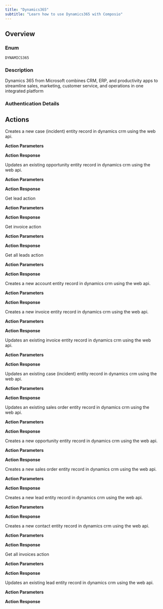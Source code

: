 ```yaml
---
title: "Dynamics365"
subtitle: "Learn how to use Dynamics365 with Composio"
---
```



## Overview

### Enum
`DYNAMICS365`

### Description
Dynamics 365 from Microsoft combines CRM, ERP, and productivity apps to streamline sales, marketing, customer service, and operations in one integrated platform

### Authentication Details

<Accordion title="OAUTH2">
<ParamField path="client_id" type="string" required={true}>
</ParamField>

<ParamField path="client_secret" type="string" required={true}>
</ParamField>

<ParamField path="oauth_redirect_uri" type="string" default="https://backend.composio.dev/api/v1/auth-apps/add">
</ParamField>

<ParamField path="scopes" type="string" default="https://{{subdomain}}.api.crm.dynamics.com/user_impersonation,offline_access">
</ParamField>

<ParamField path="subdomain" type="string" required={true}>
</ParamField>

</Accordion>


## Actions

<AccordionGroup>
<Accordion title="DYNAMICS365_DYNAMICSCRM_CREATE_CASE">
Creates a new case (incident) entity record in dynamics crm using the web api.

**Action Parameters**

<ParamField path="user_id" type="string" default="me">
</ParamField>

<ParamField path="title" type="string">
</ParamField>

<ParamField path="customerid_account" type="string">
</ParamField>

<ParamField path="description" type="string">
</ParamField>

<ParamField path="caseorigincode" type="integer">
</ParamField>

<ParamField path="prioritycode" type="integer" default="1">
</ParamField>


**Action Response**

<ParamField path="data" type="object">
</ParamField>

<ParamField path="successful" type="boolean">
</ParamField>

<ParamField path="error" type="">
</ParamField>

</Accordion>

<Accordion title="DYNAMICS365_DYNAMICSCRM_UPDATE_OPPORTUNITY">
Updates an existing opportunity entity record in dynamics crm using the web api.

**Action Parameters**

<ParamField path="user_id" type="string" default="me">
</ParamField>

<ParamField path="opportunity_id" type="string" required={true}>
</ParamField>

<ParamField path="name" type="string">
</ParamField>

<ParamField path="estimatedclosedate" type="string">
</ParamField>

<ParamField path="estimatedvalue" type="number">
</ParamField>

<ParamField path="description" type="string">
</ParamField>

<ParamField path="opportunityratingcode" type="integer">
</ParamField>

<ParamField path="salesstagecode" type="integer">
</ParamField>


**Action Response**

<ParamField path="data" type="object">
</ParamField>

<ParamField path="successful" type="boolean">
</ParamField>

<ParamField path="error" type="">
</ParamField>

</Accordion>

<Accordion title="DYNAMICS365_GET_LEAD_ACTION">
Get lead action

**Action Parameters**

<ParamField path="lead_id" type="string" required={true}>
</ParamField>


**Action Response**

<ParamField path="data" type="object">
</ParamField>

<ParamField path="successful" type="boolean">
</ParamField>

<ParamField path="error" type="">
</ParamField>

</Accordion>

<Accordion title="DYNAMICS365_GET_INVOICE_ACTION">
Get invoice action

**Action Parameters**

<ParamField path="invoice_id" type="string" required={true}>
</ParamField>


**Action Response**

<ParamField path="data" type="object">
</ParamField>

<ParamField path="successful" type="boolean">
</ParamField>

<ParamField path="error" type="">
</ParamField>

</Accordion>

<Accordion title="DYNAMICS365_GET_ALL_LEADS_ACTION">
Get all leads action

**Action Parameters**

<ParamField path="filter" type="string">
</ParamField>


**Action Response**

<ParamField path="data" type="object">
</ParamField>

<ParamField path="successful" type="boolean">
</ParamField>

<ParamField path="error" type="">
</ParamField>

</Accordion>

<Accordion title="DYNAMICS365_DYNAMICSCRM_CREATE_ACCOUNT">
Creates a new account entity record in dynamics crm using the web api.

**Action Parameters**

<ParamField path="user_id" type="string" default="me">
</ParamField>

<ParamField path="name" type="string">
</ParamField>

<ParamField path="creditonhold" type="boolean">
</ParamField>

<ParamField path="description" type="string">
</ParamField>

<ParamField path="revenue" type="number">
</ParamField>

<ParamField path="accountcategorycode" type="integer" default="1">
</ParamField>


**Action Response**

<ParamField path="data" type="object">
</ParamField>

<ParamField path="successful" type="boolean">
</ParamField>

<ParamField path="error" type="">
</ParamField>

</Accordion>

<Accordion title="DYNAMICS365_DYNAMICSCRM_CREATE_INVOICE">
Creates a new invoice entity record in dynamics crm using the web api.

**Action Parameters**

<ParamField path="user_id" type="string" default="me">
</ParamField>

<ParamField path="name" type="string">
</ParamField>

<ParamField path="account_id" type="string">
</ParamField>

<ParamField path="price_level_id" type="string">
</ParamField>

<ParamField path="currency_id" type="string">
</ParamField>

<ParamField path="description" type="string">
</ParamField>


**Action Response**

<ParamField path="data" type="object">
</ParamField>

<ParamField path="successful" type="boolean">
</ParamField>

<ParamField path="error" type="">
</ParamField>

</Accordion>

<Accordion title="DYNAMICS365_DYNAMICSCRM_UPDATE_INVOICE">
Updates an existing invoice entity record in dynamics crm using the web api.

**Action Parameters**

<ParamField path="user_id" type="string" default="me">
</ParamField>

<ParamField path="invoice_id" type="string" required={true}>
</ParamField>

<ParamField path="name" type="string">
</ParamField>

<ParamField path="description" type="string">
</ParamField>

<ParamField path="totalamount" type="number">
</ParamField>

<ParamField path="duedate" type="string">
</ParamField>


**Action Response**

<ParamField path="data" type="object">
</ParamField>

<ParamField path="successful" type="boolean">
</ParamField>

<ParamField path="error" type="">
</ParamField>

</Accordion>

<Accordion title="DYNAMICS365_DYNAMICSCRM_UPDATE_CASE">
Updates an existing case (incident) entity record in dynamics crm using the web api.

**Action Parameters**

<ParamField path="user_id" type="string" default="me">
</ParamField>

<ParamField path="case_id" type="string" required={true}>
</ParamField>

<ParamField path="title" type="string">
</ParamField>

<ParamField path="description" type="string">
</ParamField>

<ParamField path="prioritycode" type="integer" default="1">
</ParamField>

<ParamField path="statuscode" type="integer" default="1">
</ParamField>


**Action Response**

<ParamField path="data" type="object">
</ParamField>

<ParamField path="successful" type="boolean">
</ParamField>

<ParamField path="error" type="">
</ParamField>

</Accordion>

<Accordion title="DYNAMICS365_DYNAMICSCRM_UPDATE_SALES_ORDER">
Updates an existing sales order entity record in dynamics crm using the web api.

**Action Parameters**

<ParamField path="user_id" type="string" default="me">
</ParamField>

<ParamField path="salesorder_id" type="string" required={true}>
</ParamField>

<ParamField path="name" type="string">
</ParamField>

<ParamField path="description" type="string">
</ParamField>

<ParamField path="freightamount" type="number">
</ParamField>

<ParamField path="discountamount" type="number">
</ParamField>


**Action Response**

<ParamField path="data" type="object">
</ParamField>

<ParamField path="successful" type="boolean">
</ParamField>

<ParamField path="error" type="">
</ParamField>

</Accordion>

<Accordion title="DYNAMICS365_DYNAMICSCRM_CREATE_OPPORTUNITY">
Creates a new opportunity entity record in dynamics crm using the web api.

**Action Parameters**

<ParamField path="user_id" type="string" default="me">
</ParamField>

<ParamField path="name" type="string">
</ParamField>

<ParamField path="customer_account" type="string">
</ParamField>

<ParamField path="estimatedclosedate" type="string">
</ParamField>

<ParamField path="estimatedvalue" type="number">
</ParamField>

<ParamField path="description" type="string">
</ParamField>


**Action Response**

<ParamField path="data" type="object">
</ParamField>

<ParamField path="successful" type="boolean">
</ParamField>

<ParamField path="error" type="">
</ParamField>

</Accordion>

<Accordion title="DYNAMICS365_DYNAMICSCRM_CREATE_SALES_ORDER">
Creates a new sales order entity record in dynamics crm using the web api.

**Action Parameters**

<ParamField path="user_id" type="string" default="me">
</ParamField>

<ParamField path="name" type="string">
</ParamField>

<ParamField path="account_id" type="string">
</ParamField>

<ParamField path="price_level_id" type="string">
</ParamField>

<ParamField path="currency_id" type="string">
</ParamField>

<ParamField path="description" type="string">
</ParamField>


**Action Response**

<ParamField path="data" type="object">
</ParamField>

<ParamField path="successful" type="boolean">
</ParamField>

<ParamField path="error" type="">
</ParamField>

</Accordion>

<Accordion title="DYNAMICS365_DYNAMICSCRM_CREATE_LEAD">
Creates a new lead entity record in dynamics crm using the web api.

**Action Parameters**

<ParamField path="user_id" type="string" default="me">
</ParamField>

<ParamField path="subject" type="string">
</ParamField>

<ParamField path="firstname" type="string">
</ParamField>

<ParamField path="lastname" type="string">
</ParamField>

<ParamField path="companyname" type="string">
</ParamField>

<ParamField path="emailaddress1" type="string">
</ParamField>

<ParamField path="telephone1" type="string">
</ParamField>


**Action Response**

<ParamField path="data" type="object">
</ParamField>

<ParamField path="successful" type="boolean">
</ParamField>

<ParamField path="error" type="">
</ParamField>

</Accordion>

<Accordion title="DYNAMICS365_DYNAMICSCRM_CREATE_CONTACT">
Creates a new contact entity record in dynamics crm using the web api.

**Action Parameters**

<ParamField path="user_id" type="string" default="me">
</ParamField>

<ParamField path="firstname" type="string">
</ParamField>

<ParamField path="lastname" type="string">
</ParamField>

<ParamField path="emailaddress1" type="string">
</ParamField>

<ParamField path="telephone1" type="string">
</ParamField>

<ParamField path="mobilephone" type="string">
</ParamField>

<ParamField path="jobtitle" type="string">
</ParamField>

<ParamField path="address1_city" type="string">
</ParamField>

<ParamField path="address1_stateorprovince" type="string">
</ParamField>

<ParamField path="address1_postalcode" type="string">
</ParamField>

<ParamField path="address1_country" type="string">
</ParamField>


**Action Response**

<ParamField path="data" type="object">
</ParamField>

<ParamField path="successful" type="boolean">
</ParamField>

<ParamField path="error" type="">
</ParamField>

</Accordion>

<Accordion title="DYNAMICS365_GET_ALL_INVOICES_ACTION">
Get all invoices action

**Action Parameters**

<ParamField path="filter" type="string">
</ParamField>


**Action Response**

<ParamField path="data" type="object">
</ParamField>

<ParamField path="successful" type="boolean">
</ParamField>

<ParamField path="error" type="">
</ParamField>

</Accordion>

<Accordion title="DYNAMICS365_DYNAMICSCRM_UPDATE_LEAD">
Updates an existing lead entity record in dynamics crm using the web api.

**Action Parameters**

<ParamField path="user_id" type="string" default="me">
</ParamField>

<ParamField path="lead_id" type="string" required={true}>
</ParamField>

<ParamField path="subject" type="string">
</ParamField>

<ParamField path="firstname" type="string">
</ParamField>

<ParamField path="lastname" type="string">
</ParamField>

<ParamField path="companyname" type="string">
</ParamField>

<ParamField path="emailaddress1" type="string">
</ParamField>

<ParamField path="telephone1" type="string">
</ParamField>


**Action Response**

<ParamField path="data" type="object">
</ParamField>

<ParamField path="successful" type="boolean">
</ParamField>

<ParamField path="error" type="">
</ParamField>

</Accordion>

</AccordionGroup>
